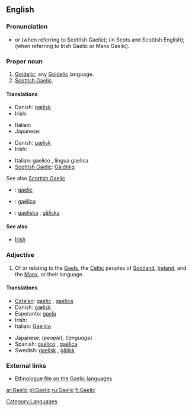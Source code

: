 {{see|gaèlic}}
{{wikipedia|dab=Gaelic}}
==English==

===Pronunciation===
* {{IPA|/gɑːlɪk/}} or {{IPA|/gælɪk/}} (when referring to Scottish Gaelic); {{IPA|/galɪk/}} (in Scots and Scottish English); {{IPA|/geɪlɪk/}} (when referring to Irish Gaelic or Manx Gaelic).
*: {{rhymes|eɪlɪk}}

===Proper noun===
{{en-proper noun}}

# [[Goidelic]]; any [[Goidelic]] language.
# [[Scottish Gaelic]].

====Translations====
{{trans-top|Goidelic}}
* Danish: [[gælisk]]
* Irish: {{t|ga|Gaeilis}} {{f}}
{{trans-mid}}
* Italian: {{t-|it|gaelico}}
* Japanese: {{t|ja|ゲール語|tr=gēru-go|sc=Jpan}}
{{trans-bottom}}

{{trans-top|any Goidelic language}}
* Danish: [[gælisk]]
* Irish: {{t|ga|Gaeilge}} {{f}}
{{trans-mid}}
* Italian: gaelico {{m}}, lingua gaelica {{f}}
* [[Scottish Gaelic]]: [[Gàidhlig]] {{f}}
{{trans-bottom}}

See also [[Scottish Gaelic]]

{{checktrans}}
* {{ttbc|Catalan}}: [[gaèlic]] {{m}}
* {{ttbc|Spanish}}: [[gaélico]] {{m}}
* {{ttbc|Swedish}}: [[gaeliska]] {{c}}, [[gäliska]] {{c}}

====See also====
* [[Irish]]

===Adjective===
{{en-adj|-}}

# Of or relating to the [[Gael]]s, the [[Celtic]] peoples of [[Scotland]], [[Ireland]], and the [[Manx]], or their language.

====Translations====
{{trans-top|relating to the Gaels or their language}}
* [[Catalan]]: [[gaèlic]] {{m}}, [[gaèlica]] {{f}}
* Danish: [[gælisk]]
* Esperanto: [[gaela]]
* Irish: {{t|ga|Gaelach}}
* Italian: [[Gaelico]]
{{trans-mid}}
* Japanese: {{t|ja|ゲール族|tr=gēru-zoku|sc=Jpan}} (''people''), {{t|ja|ゲール語|tr=gēru-go|sc=Jpan}} (''language'')
* Spanish: [[gaélico]] {{m}}, [[gaélica]] {{f}}
* Swedish: [[gaelisk]] , [[gälisk]]
{{trans-bottom}}

===External links===
* [http://www.ethnologue.com/show_family.asp?subid=90049 Ethnologue file on the Gaelic languages]

[[Category:Languages]]

[[ar:Gaelic]]
[[pl:Gaelic]]
[[ru:Gaelic]]
[[fi:Gaelic]]